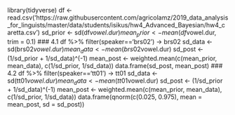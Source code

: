 library(tidyverse)
df <- read.csv('https://raw.githubusercontent.com/agricolamz/2019_data_analysis_for_linguists/master/data/students/isikus/hw4_Advanced_Bayesian/hw4_caretta.csv')
sd_prior <- sd(df$vowel.dur)
mean_prior <- mean(df$vowel.dur, trim = 0.1)
### 4.1
df %>%
  filter(speaker=='brs02') ->
  brs02
sd_data <- sd(brs02$vowel.dur)
mean_data <- mean(brs02$vowel.dur)
sd_post <- (1/sd_prior + 1/sd_data)^(-1)
mean_post <- weighted.mean(c(mean_prior, mean_data), c(1/sd_prior, 1/sd_data))
data.frame(sd_post, mean_post)
### 4.2
df %>%
  filter(speaker=='tt01') ->
  tt01
sd_data <- sd(tt01$vowel.dur)
mean_data <- mean(tt01$vowel.dur)
sd_post <- (1/sd_prior + 1/sd_data)^(-1)
mean_post <- weighted.mean(c(mean_prior, mean_data), c(1/sd_prior, 1/sd_data))
data.frame(qnorm(c(0.025, 0.975), mean = mean_post, sd = sd_post))